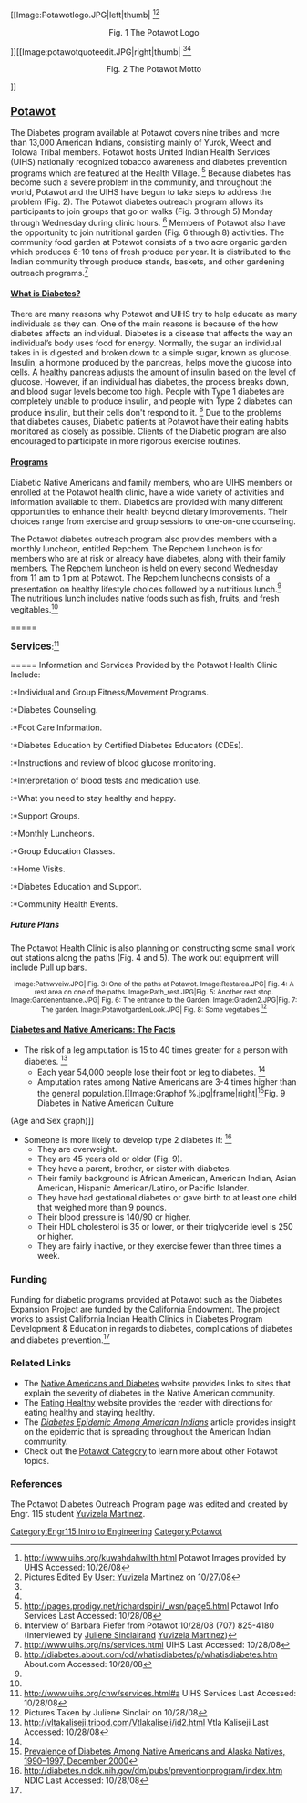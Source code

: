 {{TOCright}}
[[Image:Potawotlogo.JPG|left|thumb| <ref name="Image">http://www.uihs.org/kuwahdahwilth.html Potawot Images provided by UHIS Accessed: 10/26/08</ref><ref name="YM">Pictures Edited By [[User: Yuvizela]] Martinez on 10/27/08</ref><center> Fig. 1 The Potawot Logo</center>]][[Image:potawotquoteedit.JPG|right|thumb| <ref name="Image"/><ref name="YM"/><center> Fig. 2 The Potawot Motto</center>]]









===<u><big>Potawot</big></u>===
The Diabetes program available at Potawot covers nine tribes and more than 13,000 American Indians, consisting mainly of Yurok, Weeot and Tolowa Tribal members. Potawot hosts United Indian Health Services' (UIHS) nationally recognized tobacco awareness and diabetes prevention programs which are featured at the Health Village. <ref name="Potawot">http://pages.prodigy.net/richardspini/_wsn/page5.html Potawot Info Services Last Accessed: 10/28/08</ref> Because diabetes has become such a severe problem in the community, and throughout the world, Potawot and the UIHS have begun to take steps to address the problem (Fig. 2). The Potawot diabetes outreach program allows its participants to join groups that go on walks (Fig. 3 through 5) Monday through Wednesday during clinic hours. <ref name="Piefer">Interview of Barbara Piefer from Potawot 10/28/08 (707) 825-4180 (Interviewed by [[User:Crazapes7|Juliene Sinclair]]and [[User:Yuvizela|Yuvizela Martinez]]) </ref> Members of Potawot also have the opportunity to join nutritional garden (Fig. 6 through 8) activities. The community food garden at Potawot consists of a two acre organic garden which produces 6-10 tons of fresh produce per year. It is distributed to the Indian community through produce stands, baskets, and other gardening outreach programs.<ref name="UIHS">http://www.uihs.org/ns/services.html UIHS Last Accessed: 10/28/08</ref>


====<u>What is Diabetes?</u>==== 
There are many reasons why Potawot and UIHS try to help educate as many individuals as they can. One of the main reasons is because of the how diabetes affects an individual. Diabetes is a disease that affects the way an individual’s body uses food for energy. Normally, the sugar an individual takes in is digested and broken down to a simple sugar, known as glucose. Insulin, a hormone produced by the pancreas, helps move the glucose into cells. A healthy pancreas adjusts the amount of insulin based on the level of glucose. However, if an individual has diabetes, the process breaks down, and blood sugar levels become too high. People with Type 1 diabetes are completely unable to produce insulin, and people with Type 2 diabetes can produce insulin, but their cells don't respond to it. <ref name="About">http://diabetes.about.com/od/whatisdiabetes/p/whatisdiabetes.htm About.com Accessed: 10/28/08</ref> Due to the problems that diabetes causes, Diabetic patients at Potawot have their eating habits monitored as closely as possible. Clients of the Diabetic program are also encouraged to participate in more rigorous exercise routines. 



====<u>Programs</u>====
Diabetic Native Americans and family members, who are UIHS members or enrolled at the Potawot health clinic, have a wide variety of activities and information available to them. Diabetics are provided with many different opportunities to enhance their health beyond dietary improvements.  Their choices range from exercise and group sessions to one-on-one counseling. 
<p>The Potawot diabetes outreach program also provides members with a monthly luncheon, entitled Repchem. The Repchem luncheon is for members who are at risk or already have diabetes, along with their family members. The Repchem luncheon is held on every second Wednesday from 11 am to 1 pm at Potawot. The Repchem luncheons consists of a presentation on healthy lifestyle choices followed by a nutritious lunch.<ref name="UIHS"/> The nutritious lunch includes native foods such as fish, fruits, and fresh vegitables.<ref name="Piefer"/> </p>


=====<p><big>'''Services'''</big><nowiki>:</nowiki><ref name="Services">http://www.uihs.org/chw/services.html#a UIHS Services Last Accessed: 10/28/08</ref></p>=====
Information and Services Provided by the Potawot Health Clinic Include:
:*Individual and Group Fitness/Movement Programs.
:*Diabetes Counseling.
:*Foot Care Information.
:*Diabetes Education by Certified Diabetes Educators (CDEs). 
:*Instructions and review of blood glucose monitoring. 
:*Interpretation of blood tests and medication use. 
:*What you need to stay healthy and happy.
:*Support Groups.
:*Monthly Luncheons.
:*Group Education Classes.
:*Home Visits. 
:*Diabetes Education and Support.
:*Community Health Events.
=====Future Plans=====
The Potawot Health Clinic is also planning on constructing some small work out stations along the paths (Fig. 4 and 5). The work out equipment will include Pull up bars. 
<small><center><gallery caption="Pictures of Potawot Paths and the Garden" perrow="3">
Image:Pathwveiw.JPG| Fig. 3: One of the paths at Potawot.
Image:Restarea.JPG| Fig. 4: A rest area on one of the paths.
Image:Path_rest.JPG|Fig. 5: Another rest stop.
Image:Gardenentrance.JPG| Fig. 6: The entrance to the Garden.
Image:Graden2.JPG|Fig. 7: The garden.
Image:PotawotgardenLook.JPG| Fig. 8: Some vegetables
<ref name="JSin">Pictures Taken by Juliene Sinclair on 10/28/08 </ref>
</gallery></center></small>


====<u>'''Diabetes and Native Americans: The Facts'''</u>====

*The risk of a leg amputation is 15 to 40 times greater for a person with diabetes. <ref name="Vtla Kaliseji">http://vltakaliseji.tripod.com/Vtlakaliseji/id2.html Vtla Kaliseji Last Accessed: 10/28/08</ref>
**Each year 54,000 people lose their foot or leg to diabetes. <ref name="Vtla Kaliseji"/>
**Amputation rates among Native Americans are 3-4 times higher than the general population.[[Image:Graphof %.jpg|frame|right|<ref>[http://care.diabetesjournals.org/cgi/reprint/23/12/1786.pdf Prevalence of Diabetes Among Native Americans and Alaska Natives, 1990–1997, December 2000]</ref>Fig. 9 Diabetes in Native American Culture
(Age and Sex graph)]]
*Someone is more likely to develop type 2 diabetes if: <ref name="NDIC"> http://diabetes.niddk.nih.gov/dm/pubs/preventionprogram/index.htm NDIC Last Accessed: 10/28/08</ref>
**They are overweight. 
**They are 45 years old or older (Fig. 9). 
**They have a parent, brother, or sister with diabetes. 
**Their family background is African American, American Indian, Asian American, Hispanic American/Latino, or Pacific Islander. 
**They have had gestational diabetes or gave birth to at least one child that weighed more than 9 pounds.
**Their blood pressure is 140/90 or higher.
**Their HDL cholesterol is 35 or lower, or their triglyceride level is 250 or higher.
**They are fairly inactive, or they exercise fewer than three times a week.





===Funding===
Funding for diabetic programs provided at Potawot such as the Diabetes Expansion Project are funded by the California Endowment. The project works to assist California Indian Health Clinics in Diabetes Program Development & Education in regards to diabetes, complications of diabetes and diabetes prevention.<ref name="Services"/>


=== Related Links ===
*The [http://www.diabetes.org/communityprograms-and-localevents/nativeamericans.jsp Native Americans and Diabetes] website provides links to sites that explain the severity of diabetes in the Native American community. 
*The [http://diabetes.niddk.nih.gov/dm/pubs/eating_ez/index.htm Eating Healthy] website provides the reader with directions for eating healthy and staying healthy. 
*The [http://ndep.nih.gov/diabetes/pubs/FS_AmIndian.pdf  ''Diabetes Epidemic Among American Indians''] article provides insight on the epidemic that is spreading throughout the American Indian community.
*Check out the [[:Category:Potawot|Potawot Category]] to learn more about other Potawot topics.

=== References ===
<references/>
The Potawot Diabetes Outreach Program page was edited and created by Engr. 115 student [[User:Yuvizela|Yuvizela Martinez]].

[[Category:Engr115 Intro to Engineering]]
[[Category:Potawot]]